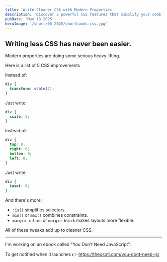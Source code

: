 ```yaml
---
title: 'Write Cleaner CSS with Modern Properties'
description: 'Discover 5 powerful CSS features that simplify your code, like inset, scale, :is(), and more. Writing less CSS has never been easier.'
pubDate: 'May 18 2025'
heroImage: '/short/05-2025/shorthands-css.jpg'
---
```



<Picture
  src="/short/05-2025/shorthands-css.jpg"
  alt="5 shorthands for CSS"
  width="400"
  height="600"
  style="margin: 2em auto 1em auto; display: block; border: 4px solid var(--border)"
  format="webp"
/>

## Writing less CSS has never been easier.

Modern properties are doing some serious heavy lifting.

Here is a list of 5 CSS improvements

Instead of:

```css
div {
  transform: scale(2);
}
```

Just write:

```css
div {
  scale: 2;
}
```

Instead of:

```css
div {
  top: 0;
  right: 0;
  bottom: 0;
  left: 0;
}
```

Just write:

```css
div {
  inset: 0;
}
```

And there's more:

- `:is()` simplifies selectors.
- `min()` or `max()` combines constraints.
- `margin-inline` or `margin-block` makes layouts more flexible.

All of these tweaks add up to cleaner CSS.

---

I'm working on an ebook called "You Don't Need JavaScript".

To get notified when it launches 👉 https://theosoti.com/you-dont-need-js/
